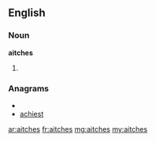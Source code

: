 ==English==

===Noun===
'''aitches'''

# {{plural of|[[aitch]]}}

===Anagrams===
* {{alphagram|acehist}}
* [[achiest#English|achiest]]

[[ar:aitches]]
[[fr:aitches]]
[[mg:aitches]]
[[my:aitches]]
